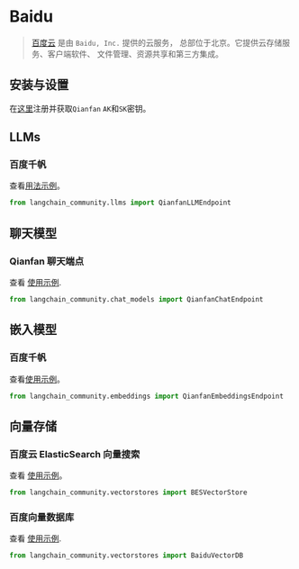 # Baidu

>[百度云](https://cloud.baidu.com/) 是由 `Baidu, Inc.` 提供的云服务， 
> 总部位于北京。它提供云存储服务、客户端软件、 
> 文件管理、资源共享和第三方集成。

## 安装与设置

在[这里](https://cloud.baidu.com/product/wenxinworkshop)注册并获取`Qianfan` `AK`和`SK`密钥。

## LLMs

### 百度千帆

查看[用法示例](/docs/integrations/llms/baidu_qianfan_endpoint)。

```python
from langchain_community.llms import QianfanLLMEndpoint
```

## 聊天模型

### Qianfan 聊天端点

查看 [使用示例](/docs/integrations/chat/baidu_qianfan_endpoint).

```python
from langchain_community.chat_models import QianfanChatEndpoint
```

## 嵌入模型

### 百度千帆

查看[使用示例](/docs/integrations/text_embedding/baidu_qianfan_endpoint)。

```python
from langchain_community.embeddings import QianfanEmbeddingsEndpoint
```

## 向量存储

### 百度云 ElasticSearch 向量搜索

查看 [使用示例](/docs/integrations/vectorstores/baiducloud_vector_search)。

```python
from langchain_community.vectorstores import BESVectorStore
```

### 百度向量数据库

查看 [使用示例](/docs/integrations/vectorstores/baiduvectordb).

```python
from langchain_community.vectorstores import BaiduVectorDB
```